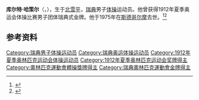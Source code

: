 {{NoteTA|G1=Sports}}
'''库尔特·哈策尔'''（{{lang-sv|Curt Hartzell}}，{{bd|1891年|9月3日|1975年|1月17日}}），生于[[北雪平|北雪平]]，[[瑞典|瑞典]]男子[[体操|体操]]运动员。他曾获得1912年夏季奥运会体操比赛男子团体瑞典式金牌。他于1975年在[[斯德哥尔摩|斯德哥尔摩]]去世。<ref>{{Cite web|title=Curt HARTZELL|url=https://www.olympic.org/curt-hartzell|accessdate=2021-03-21|work=International Olympic Committee|archive-date=2017-11-16|archive-url=https://web.archive.org/web/20171116191959/https://www.olympic.org/Curt-Hartzell|dead-url=no}}</ref><ref>{{cite web|url=http://www.sports-reference.com/olympics/athletes/ha/curt-hartzell-1.html|title=Curt Hartzell|work=Sport Reference|accessdate=2021-03-23|archiveurl=https://web.archive.org/web/20170702231051/http://www.sports-reference.com/olympics/athletes/ha/curt-hartzell-1.html|archivedate=2017-07-02}}</ref>

== 参考资料 ==
{{reflist}}

{{Authority control}}
{{DEFAULTSORT:Hartzell, Curt}}
[[Category:瑞典男子体操运动员|Category:瑞典男子体操运动员]]
[[Category:瑞典奥运体操运动员|Category:瑞典奥运体操运动员]]
[[Category:1912年夏季奥林匹克运动会体操运动员|Category:1912年夏季奥林匹克运动会体操运动员]]
[[Category:1912年夏季奥林匹克运动会奖牌得主|Category:1912年夏季奥林匹克运动会奖牌得主]]
[[Category:奧林匹克運動會體操獎牌得主|Category:奧林匹克運動會體操獎牌得主]]
[[Category:瑞典奧林匹克運動會金牌得主|Category:瑞典奧林匹克運動會金牌得主]]